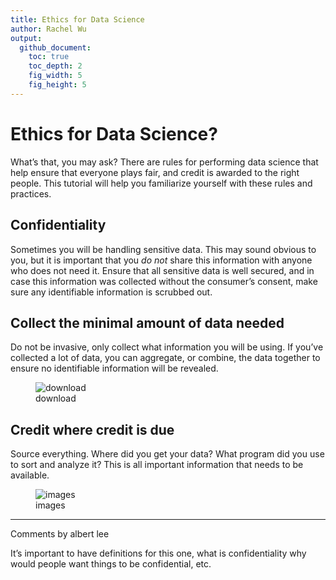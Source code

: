 ```yaml
---
title: Ethics for Data Science
author: Rachel Wu
output:
  github_document:
    toc: true
    toc_depth: 2
    fig_width: 5
    fig_height: 5
---
```

 
# Ethics for Data Science?
 
What’s that, you may ask?  There are rules for performing data science that help ensure that everyone plays fair, and credit is awarded to the right people.  This tutorial will help you familiarize yourself with these rules and practices.
 
## Confidentiality
 
Sometimes you will be handling sensitive data.  This may sound obvious to you, but it is important that you *do not* share this information with anyone who does not need it.  Ensure that all sensitive data is well secured, and in case this information was collected without the consumer’s consent, make sure any identifiable information is scrubbed out.
 
## Collect the minimal amount of data needed
 
Do not be invasive, only collect what information you will be using.  If you’ve collected a lot of data, you can aggregate, or combine, the data together to ensure no identifiable information will be revealed.

 ![download](https://user-images.githubusercontent.com/28161368/27466744-e85b29fc-57aa-11e7-84d2-702ff1b79b4a.png)


## Credit where credit is due
 
Source everything.  Where did you get your data?  What program did you use to sort and analyze it?  This is all important information that needs to be available.

 ![images](https://user-images.githubusercontent.com/28161368/27466748-ebc3b398-57aa-11e7-8dbe-c22101de4110.jpg)
 
-----------------------------------------------------------------------------------
Comments by albert lee

It's important to have definitions for this one, what is confidentiality why would people want things to be confidential, etc.
